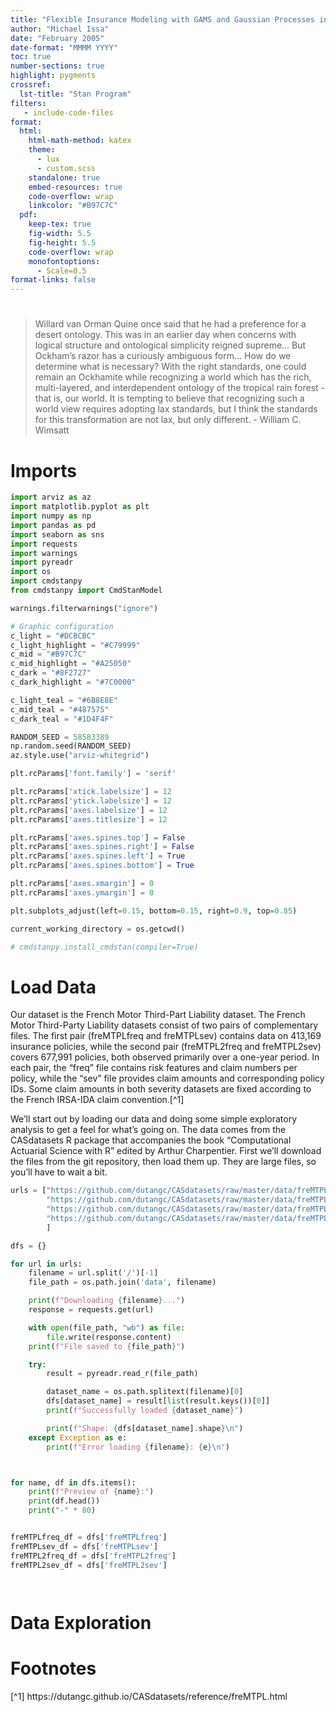 ```yaml
---
title: "Flexible Insurance Modeling with GAMS and Gaussian Processes in Stan"
author: "Michael Issa"
date: "February 2005"
date-format: "MMMM YYYY"
toc: true
number-sections: true
highlight: pygments
crossref:
  lst-title: "Stan Program"
filters:
   - include-code-files
format:
  html:
    html-math-method: katex
    theme:
      - lux
      - custom.scss
    standalone: true
    embed-resources: true
    code-overflow: wrap
    linkcolor: "#B97C7C"
  pdf:
    keep-tex: true
    fig-width: 5.5
    fig-height: 5.5
    code-overflow: wrap
    monofontoptions:
      - Scale=0.5
format-links: false
---
```


#

> Willard van Orman Quine once said that he had a preference for a desert ontology. This was in an earlier day when concerns with logical structure and ontological simplicity reigned supreme... But Ockham's razor has a curiously ambiguous form... How do we determine what is necessary? With the right standards, one could remain an Ockhamite while recognizing a world which has the rich, multi-layered, and interdependent ontology of the tropical rain forest - that is, our world. It is tempting to believe that recognizing such a world view requires adopting lax standards, but I think the standards for this transformation are not lax, but only different. - William C. Wimsatt


# Imports

```python
import arviz as az
import matplotlib.pyplot as plt
import numpy as np
import pandas as pd
import seaborn as sns
import requests
import warnings
import pyreadr
import os
import cmdstanpy
from cmdstanpy import CmdStanModel

warnings.filterwarnings("ignore")

# Graphic configuration
c_light = "#DCBCBC"
c_light_highlight = "#C79999"
c_mid = "#B97C7C"
c_mid_highlight = "#A25050"
c_dark = "#8F2727"
c_dark_highlight = "#7C0000"

c_light_teal = "#6B8E8E"
c_mid_teal = "#487575"
c_dark_teal = "#1D4F4F"

RANDOM_SEED = 58583389
np.random.seed(RANDOM_SEED)
az.style.use("arviz-whitegrid")

plt.rcParams['font.family'] = 'serif'

plt.rcParams['xtick.labelsize'] = 12
plt.rcParams['ytick.labelsize'] = 12
plt.rcParams['axes.labelsize'] = 12
plt.rcParams['axes.titlesize'] = 12

plt.rcParams['axes.spines.top'] = False
plt.rcParams['axes.spines.right'] = False
plt.rcParams['axes.spines.left'] = True
plt.rcParams['axes.spines.bottom'] = True

plt.rcParams['axes.xmargin'] = 0
plt.rcParams['axes.ymargin'] = 0

plt.subplots_adjust(left=0.15, bottom=0.15, right=0.9, top=0.85)

current_working_directory = os.getcwd()
```

```python
# cmdstanpy.install_cmdstan(compiler=True)
```

# Load Data
Our dataset is the French Motor Third-Part Liability dataset. The French Motor Third-Party Liability datasets consist of two pairs of complementary files. The first pair (freMTPLfreq and freMTPLsev) contains data on 413,169 insurance policies, while the second pair (freMTPL2freq and freMTPL2sev) covers 677,991 policies, both observed primarily over a one-year period. In each pair, the "freq" file contains risk features and claim numbers per policy, while the "sev" file provides claim amounts and corresponding policy IDs. Some claim amounts in both severity datasets are fixed according to the French IRSA-IDA claim convention.[^1]

We'll start out by loading our data and doing some simple exploratory analysis to get a feel for what's going on. The data comes from the CASdatasets R package that accompanies the book "Computational Actuarial Science with R" edited by Arthur Charpentier. First we'll download the files from the git repository, then load them up. They are large files, so you'll have to wait a bit.

```python
urls = ["https://github.com/dutangc/CASdatasets/raw/master/data/freMTPLfreq.rda",
        "https://github.com/dutangc/CASdatasets/raw/master/data/freMTPLsev.rda",
        "https://github.com/dutangc/CASdatasets/raw/master/data/freMTPL2freq.rda",
        "https://github.com/dutangc/CASdatasets/raw/master/data/freMTPL2sev.rda",
        ]

dfs = {}

for url in urls:
    filename = url.split('/')[-1]
    file_path = os.path.join('data', filename)

    print(f"Downloading {filename}...")
    response = requests.get(url)

    with open(file_path, "wb") as file:
        file.write(response.content)
    print(f"File saved to {file_path}")

    try:
        result = pyreadr.read_r(file_path)

        dataset_name = os.path.splitext(filename)[0]
        dfs[dataset_name] = result[list(result.keys())[0]]
        print(f"Successfully loaded {dataset_name}")

        print(f"Shape: {dfs[dataset_name].shape}\n")
    except Exception as e:
        print(f"Error loading {filename}: {e}\n")



for name, df in dfs.items():
    print(f"Preview of {name}:")
    print(df.head())
    print("-" * 80)


freMTPLfreq_df = dfs['freMTPLfreq']
freMTPLsev_df = dfs['freMTPLsev']
freMTPL2freq_df = dfs['freMTPL2freq']
freMTPL2sev_df = dfs['freMTPL2sev']




```

# Data Exploration







# Footnotes

[^1] https://dutangc.github.io/CASdatasets/reference/freMTPL.html
